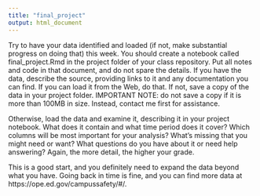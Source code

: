 ```yaml
---
title: "final_project"
output: html_document
---
```


Try to have your data identified and loaded (if not, make substantial progress on doing that) this week. You should create a notebook called final_project.Rmd in the project folder of your class repository. Put all notes and code in that document, and do not spare the details. If you have the data, describe the source, providing links to it and any documentation you can find. If you can load it from the Web, do that. If not, save a copy of the data in your project folder. IMPORTANT NOTE: do not save a copy if it is more than 100MB in size. Instead, contact me first for assistance.

Otherwise, load the data and examine it, describing it in your project notebook. What does it contain and what time period does it cover? Which columns will be most important for your analysis? What's missing that you might need or want? What questions do you have about it or need help answering? Again, the more detail, the higher your grade.

This is a good start, and you definitely need to expand the data beyond what you have. Going back in time is fine, and you can find more data at https://ope.ed.gov/campussafety/#/.
